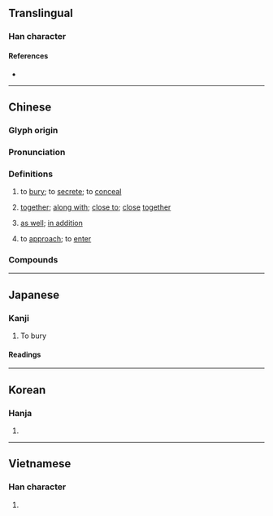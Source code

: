 {{character info}}
==Translingual==

===Han character===
{{stroke order|strokes=10}}
{{Han char|rn=32|rad=土|as=07|sn=10|four=46114|canj=GWG|ids=⿰土里}}

====References====
* {{Han ref|kx=0229.280|dkj=05116|dj=0465.180|hdz=10443.210|uh=57CB|ud=22475|bh=AE49|bd=44617}}

----

==Chinese==
{{zh-forms}}

===Glyph origin===
{{Han etym}}

===Pronunciation===
{{zh-pron
|m=mái,mán
|m_note=mán - only used in {{zh-l|*埋怨}}
|ma=y
|c=maai4
|h=pfs=mài
|md=
|mn=bâi/twv:mâi/tâi
|mn_note=tâi - vernacular (俗), 坮 is used in the Mainland
|w=3ma
|mc=y
|oc=y
|cat=v,adv
}}

===Definitions===
{{zh-hanzi}}

# to [[bury]]; to [[secrete]]; to [[conceal]]
# {{lb|zh|Cantonese}} [[together]]; [[along with]]; [[close to]]; [[close]] [[together]]
#: {{zh-x|坐 埋|to sit '''next to'''|C}}
#: {{zh-x|企 埋|to stand '''next to'''|C}}
#: {{zh-x|行 埋|to approach/be near someone; to cross someone's path|C}}
#: {{zh-x|將 甲 同 乙 擠 埋 一齊|to put A and B '''next to each other'''|C}}
#: {{zh-x|儲{cou5}埋 錢|to accumulate money|C}}
#: {{zh-x|黐 埋 一齊|to stick together|C}}
# {{lb|zh|Cantonese}} [[as well]]; [[in addition]]
#: {{zh-x|掉 埋|to '''also''' throw away&hellip; (in addition to)|C}}
#: {{zh-x|食 埋|to '''also''' eat&hellip;|C}}
#: {{zh-x|帶 埋 個 手機|to bring '''along''' a cellphone|C}}
# {{lb|zh|Cantonese}} to [[approach]]; to [[enter]]
#: {{zh-x|埋位{wai6-2}|to be seated|C}}
#: {{zh-x|埋站|(''of a bus'') to '''approach''' a bus stop; (''of a train'') to '''enter''' a train station|C}}

===Compounds===
{{zh-der|埋根|埋香骨|埋照|埋沒|埋杆豎柱|十面埋伏|埋藏|嵌埋法|不服燒埋|埋頭|不伏燒埋|埋冤|張綱埋輪|埋名|埋設|埋情|埋玉|埋怨|埋釘子|埋香|埋輪|埋鍋造飯|土埋半截|埋憂|埋伏|埋首|埋骨|埋頭苦幹|埋銘|埋葬|埋天怨地|坑埋|埋殯|埋蠱|瘞埋|掩埋|活埋人|燒埋錢|掩骼埋胔|燒埋|狐埋狐搰|掩埋場|椎埋|瘞玉埋香|活埋|贓埋|隱姓埋名|霧鎖雲埋|隱跡埋名|衛生掩埋|變跡埋名|葬玉埋香}}

{{zh-cat|Elementary}}

----

==Japanese==

===Kanji===
{{ja-kanji|grade=c|rs=土07}}

# To bury

====Readings====
{{ja-readings
|goon=まい, め
|kanon=ばい
|kun=うず-まる, うず-める, うず-もれる, う-まる,う-める, う-もれる, い-ける
}}

----

==Korean==

===Hanja===
{{ko-hanja|hangeul=매|mr=mae}}

# {{rfdef|ko|sort=土07}}

----

==Vietnamese==

===Han character===
{{vi-hantu|[[mai]], [[mài]], [[man]]|rs=土07}}

# {{rfdef|vi|sort=土07}}